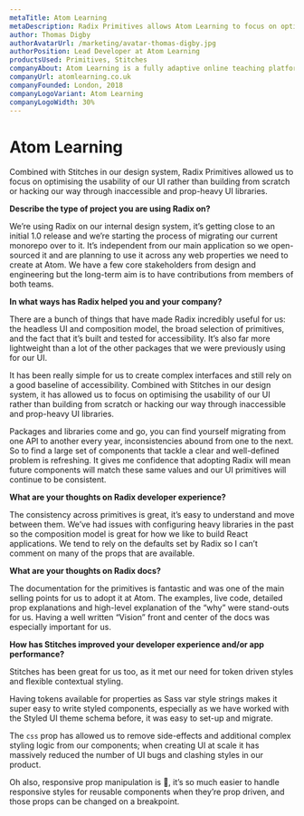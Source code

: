 ```yaml
---
metaTitle: Atom Learning
metaDescription: Radix Primitives allows Atom Learning to focus on optimising the usability of the UI rather than building from scratch or hacking inaccessible and prop-heavy UI libraries.
author: Thomas Digby
authorAvatarUrl: /marketing/avatar-thomas-digby.jpg
authorPosition: Lead Developer at Atom Learning
productsUsed: Primitives, Stitches
companyAbout: Atom Learning is a fully adaptive online teaching platform for children.
companyUrl: atomlearning.co.uk
companyFounded: London, 2018
companyLogoVariant: Atom Learning
companyLogoWidth: 30%
---
```


# Atom Learning

<HeroQuote>
  Combined with Stitches in our design system, Radix Primitives allowed us to
  focus on optimising the usability of our UI rather than building from scratch
  or hacking our way through inaccessible and prop-heavy UI libraries.
</HeroQuote>

**Describe the type of project you are using Radix on?**

We’re using Radix on our internal design system, it’s getting close to an initial 1.0 release and we’re starting the process of migrating our current monorepo over to it. It’s independent from our main application so we open-sourced it and are planning to use it across any web properties we need to create at Atom. We have a few core stakeholders from design and engineering but the long-term aim is to have contributions from members of both teams.

**In what ways has Radix helped you and your company?**

There are a bunch of things that have made Radix incredibly useful for us: the headless UI and composition model, the broad selection of primitives, and the fact that it’s built and tested for accessibility. It’s also far more lightweight than a lot of the other packages that we were previously using for our UI.

It has been really simple for us to create complex interfaces and still rely on a good baseline of accessibility. Combined with Stitches in our design system, it has allowed us to focus on optimising the usability of our UI rather than building from scratch or hacking our way through inaccessible and prop-heavy UI libraries.

Packages and libraries come and go, you can find yourself migrating from one API to another every year, inconsistencies abound from one to the next. So to find a large set of components that tackle a clear and well-defined problem is refreshing. It gives me confidence that adopting Radix will mean future components will match these same values and our UI primitives will continue to be consistent.

**What are your thoughts on Radix developer experience?**

The consistency across primitives is great, it’s easy to understand and move between them. We’ve had issues with configuring heavy libraries in the past so the composition model is great for how we like to build React applications. We tend to rely on the defaults set by Radix so I can’t comment on many of the props that are available.

**What are your thoughts on Radix docs?**

The documentation for the primitives is fantastic and was one of the main selling points for us to adopt it at Atom. The examples, live code, detailed prop explanations and high-level explanation of the “why” were stand-outs for us. Having a well written “Vision” front and center of the docs was especially important for us.

**How has Stitches improved your developer experience and/or app performance?**

Stitches has been great for us too, as it met our need for token driven styles and flexible contextual styling.

Having tokens available for properties as Sass var style strings makes it super easy to write styled components, especially as we have worked with the Styled UI theme schema before, it was easy to set-up and migrate.

The `css` prop has allowed us to remove side-effects and additional complex styling logic from our components; when creating UI at scale it has massively reduced the number of UI bugs and clashing styles in our product.

Oh also, responsive prop manipulation is 🤌, it’s so much easier to handle responsive styles for reusable components when they’re prop driven, and those props can be changed on a breakpoint.

